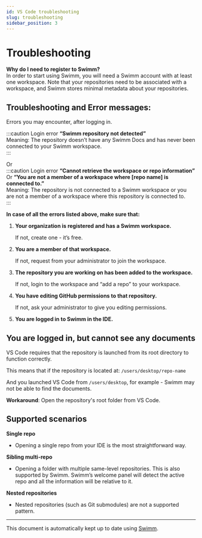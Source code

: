 ```yaml
---
id: VS Code troubleshooting
slug: troubleshooting
sidebar_position: 3
---
```


# Troubleshooting

**Why do I need to register to Swimm?**<br/>
In order to start using Swimm, you will need a Swimm account with at least one workspace. Note that your repositories need to be associated with a workspace, and Swimm stores minimal metadata about your repositories.

## Troubleshooting and Error messages:

Errors you may encounter, after logging in.<br/>

:::caution
Login error **“Swimm repository not detected”**<br/>
Meaning: The repository doesn’t have any Swimm Docs and has never been connected to your Swimm workspace.<br/>
:::


Or<br/>
:::caution
Login error **“Cannot retrieve the workspace or repo information”**<br/>
Or **“You are not a member of a workspace where \[repo name\] is connected to.”**<br/>
Meaning: The repository is not connected to a Swimm workspace or you are not a member of a workspace where this repository is connected to.<br/>
:::

**In case of all the errors listed above, make sure that:**

1.  **Your organization is registered and has a Swimm workspace.**
    
    If not, create one - it’s free.
    
2.  **You are a member of that workspace.**
    
    If not, request from your administrator to join the workspace.
    
3.  **The repository you are working on has been added to the workspace.**
    
    If not, login to the workspace and “add a repo” to your workspace.
    
4.  **You have editing GitHub permissions to that repository.**
    
    If not, ask your administrator to give you editing permissions.
    
5.  **You are logged in to Swimm in the IDE.**

## You are logged in, but cannot see any documents
VS Code requires that the repository is launched from its root directory to function correctly.

This means that if the repository is located at:
`/users/desktop/repo-name`

And you launched VS Code from `/users/desktop`, for example - Swimm may not be able to find the documents.

**Workaround**: Open the repository's root folder from VS Code.
    

## Supported scenarios

**Single repo**

*   Opening a single repo from your IDE is the most straightforward way.
    

**Sibling multi-repo**

*   Opening a folder with multiple same-level repositories. This is also supported by Swimm. Swimm’s welcome panel will detect the active repo and all the information will be relative to it.
    

**Nested repositories**

*   Nested repositories (such as Git submodules) are not a supported pattern.
    

---
This document is automatically kept up to date using [Swimm](https://swimm.io).
